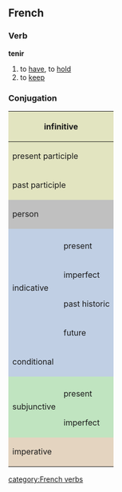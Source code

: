 ==French==
===Verb===
'''tenir'''

# to [[have]], to [[hold]]
# to [[keep]]

===Conjugation===

<center>
{| style="background:#F0F0F0"

|-
! colspan="3" style="background:#e2e4c0" | infinitive
| colspan="5" | tenir

|-
! colspan="3" style="background:#e2e4c0" | present participle
| colspan="5" | tenant

|-
! colspan="3" style="background:#e2e4c0" | past participle
| colspan="5" | tenu

|-
! colspan="2" rowspan="2" style="background:#C0C0C0" | person
! colspan="3" style="background:#C0C0C0" | singular
! colspan="3" style="background:#C0C0C0" | plural

|-
! style="background:#C0C0C0;width:12.5%" | first
! style="background:#C0C0C0;width:12.5%" | second
! style="background:#C0C0C0;width:12.5%" | third
! style="background:#C0C0C0;width:12.5%" | first
! style="background:#C0C0C0;width:12.5%" | second
! style="background:#C0C0C0;width:12.5%" | third

|-
! style="background:#c0cfe4" rowspan="5" | indicative
! style="background:#c0cfe4" | 
! style="background:#c0cfe4" | je
! style="background:#c0cfe4" | tu
! style="background:#c0cfe4" | il
! style="background:#c0cfe4" | nous
! style="background:#c0cfe4" | vous
! style="background:#c0cfe4" | ils

|-
! style="height:3em;background:#c0cfe4" | present
| tiens
| tiens
| tient
| tenons
| tenez
| tiennent

|-
! style="height:3em;background:#c0cfe4" | imperfect
| tenais
| tenais
| tenait
| tenions
| teniez
| tenaient

|-
! style="height:3em;background:#c0cfe4" | past historic
| tins
| tins
| tint
| tînmes
| tîntes
| tinrent

|-
! style="height:3em;background:#c0cfe4" | future
| tiendrai
| tiendras
| tiendra
| tiendrons
| tiendrez
| tiendront

|-
! style="height:3em;background:#c0cfe4" colspan="2"| conditional
| tiendrais
| tiendrais
| tiendrait
| tiendrions
| tiendriez
| tiendraient

|-
! style="background:#c0e4c0" rowspan="3" | subjunctive
! style="background:#c0e4c0" |
! style="background:#c0e4c0" | que je
! style="background:#c0e4c0" | que tu
! style="background:#c0e4c0" | qu'il
! style="background:#c0e4c0" | que nous
! style="background:#c0e4c0" | que vous
! style="background:#c0e4c0" | qu'ils

|-
! style="height:3em;background:#c0e4c0" | present
| tienne
| tiennes
| tienne
| tenions
| teniez
| tiennent

|-
! style="height:3em;background:#c0e4c0" rowspan="1" | imperfect
| tinsse
| tinsses
| tînt
| tinssions
| tinssiez
| tinssent

|-
! colspan="2" rowspan="2" style="height:3em;background:#e4d4c0" | imperative
! style="background:#e4d4c0" | -
! style="background:#e4d4c0" | tu
! style="background:#e4d4c0" | -
! style="background:#e4d4c0" | nous
! style="background:#e4d4c0" | vous
! style="background:#e4d4c0" | -

|-
|
| tiens
| 
| tenons
| tenez
| 

|}
</center>
[[category:French verbs]]